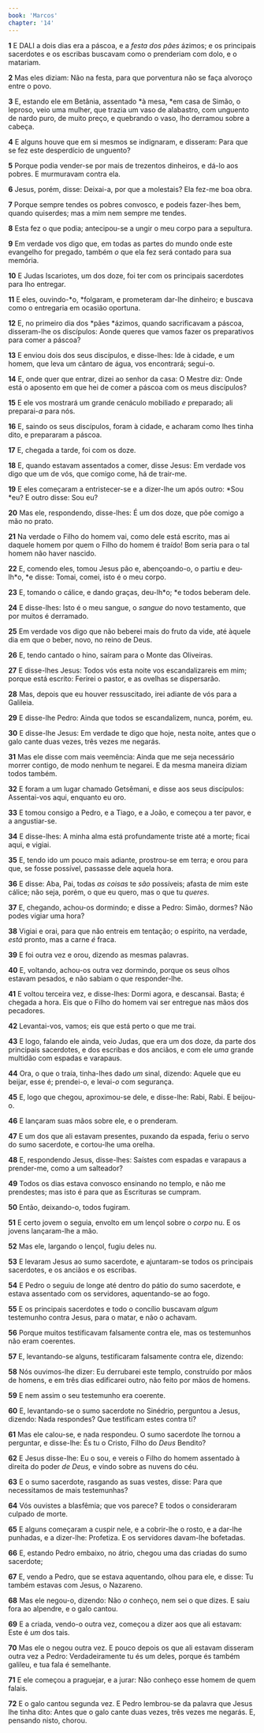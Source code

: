```yaml
---
book: 'Marcos'
chapter: '14'
---
```


**1** E DALI a dois dias era a páscoa, e a _festa dos pães_ ázimos; e os principais sacerdotes e os escribas buscavam como o prenderiam com dolo, e o matariam.

**2** Mas eles diziam: Não na festa, para que porventura não se faça alvoroço entre o povo.

**3** E, estando ele em Betânia, assentado *à mesa, *em casa de Simão, o leproso, veio uma mulher, que trazia um vaso de alabastro, com unguento de nardo puro, de muito preço, e quebrando o vaso, lho derramou sobre a cabeça.

**4** E alguns houve que em si mesmos se indignaram, e disseram: Para que se fez este desperdício de unguento?

**5** Porque podia vender-se por mais de trezentos dinheiros, e dá-lo aos pobres. E murmuravam contra ela.

**6** Jesus, porém, disse: Deixai-a, por que a molestais? Ela fez-me boa obra.

**7** Porque sempre tendes os pobres convosco, e podeis fazer-lhes bem, quando quiserdes; mas a mim nem sempre me tendes.

**8** Esta fez o que podia; antecipou-se a ungir o meu corpo para a sepultura.

**9** Em verdade vos digo que, em todas as partes do mundo onde este evangelho for pregado, também _o_ que ela fez será contado para sua memória.

**10** E Judas Iscariotes, um dos doze, foi ter com os principais sacerdotes para lho entregar.

**11** E eles, ouvindo-*o, *folgaram, e prometeram dar-lhe dinheiro; e buscava como o entregaria em ocasião oportuna.

**12** E, no primeiro dia dos *pães *ázimos, quando sacrificavam a páscoa, disseram-lhe os discípulos: Aonde queres que vamos fazer os preparativos para comer a páscoa?

**13** E enviou dois dos seus discípulos, e disse-lhes: Ide à cidade, e um homem, que leva um cântaro de água, vos encontrará; segui-o.

**14** E, onde quer que entrar, dizei ao senhor da casa: O Mestre diz: Onde está o aposento em que hei de comer a páscoa com os meus discípulos?

**15** E ele vos mostrará um grande cenáculo mobiliado _e_ preparado; ali preparai-_a_ para nós.

**16** E, saindo os seus discípulos, foram à cidade, e acharam como lhes tinha dito, e prepararam a páscoa.

**17** E, chegada a tarde, foi com os doze.

**18** E, quando estavam assentados a comer, disse Jesus: Em verdade vos digo que um de vós, que comigo come, há de trair-me.

**19** E eles começaram a entristecer-se e a dizer-lhe um após outro: *Sou *eu? E outro disse: Sou eu?

**20** Mas ele, respondendo, disse-lhes: É um dos doze, que põe comigo a mão no prato.

**21** Na verdade o Filho do homem vai, como dele está escrito, mas ai daquele homem por quem o Filho do homem é traído! Bom seria para o tal homem não haver nascido.

**22** E, comendo eles, tomou Jesus pão e, abençoando-o, o partiu e deu-lh*o, *e disse: Tomai, comei, isto é o meu corpo.

**23** E, tomando o cálice, e dando graças, deu-lh*o; *e todos beberam dele.

**24** E disse-lhes: Isto é o meu sangue, o _sangue_ do novo testamento, que por muitos é derramado.

**25** Em verdade vos digo que não beberei mais do fruto da vide, até àquele dia em que o beber, novo, no reino de Deus.

**26** E, tendo cantado o hino, saíram para o Monte das Oliveiras.

**27** E disse-lhes Jesus: Todos vós esta noite vos escandalizareis em mim; porque está escrito: Ferirei o pastor, e as ovelhas se dispersarão.

**28** Mas, depois que eu houver ressuscitado, irei adiante de vós para a Galileia.

**29** E disse-lhe Pedro: Ainda que todos se escandalizem, nunca, porém, eu.

**30** E disse-lhe Jesus: Em verdade te digo que hoje, nesta noite, antes que o galo cante duas vezes, três vezes me negarás.

**31** Mas ele disse com mais veemência: Ainda que me seja necessário morrer contigo, de modo nenhum te negarei. E da mesma maneira diziam todos também.

**32** E foram a um lugar chamado Getsêmani, e disse aos seus discípulos: Assentai-vos aqui, enquanto eu oro.

**33** E tomou consigo a Pedro, e a Tiago, e a João, e começou a ter pavor, e a angustiar-se.

**34** E disse-lhes: A minha alma está profundamente triste até a morte; ficai aqui, e vigiai.

**35** E, tendo ido um pouco mais adiante, prostrou-se em terra; e orou para que, se fosse possível, passasse dele aquela hora.

**36** E disse: Aba, Pai, todas _as coisas_ te _são_ possíveis; afasta de mim este cálice; não seja, porém, o que eu quero, mas o que tu _queres_.

**37** E, chegando, achou-os dormindo; e disse a Pedro: Simão, dormes? Não podes vigiar uma hora?

**38** Vigiai e orai, para que não entreis em tentação; o espírito, na verdade, _está_ pronto, mas a carne _é_ fraca.

**39** E foi outra vez e orou, dizendo as mesmas palavras.

**40** E, voltando, achou-os outra vez dormindo, porque os seus olhos estavam pesados, e não sabiam o que responder-lhe.

**41** E voltou terceira vez, e disse-lhes: Dormi agora, e descansai. Basta; é chegada a hora. Eis que o Filho do homem vai ser entregue nas mãos dos pecadores.

**42** Levantai-vos, vamos; eis que está perto o que me trai.

**43** E logo, falando ele ainda, veio Judas, que era um dos doze, da parte dos principais sacerdotes, e dos escribas e dos anciãos, e com ele _uma_ grande multidão com espadas e varapaus.

**44** Ora, o que o traía, tinha-lhes dado _um_ sinal, dizendo: Aquele que eu beijar, esse é; prendei-o, e levai-_o_ com segurança.

**45** E, logo que chegou, aproximou-se dele, e disse-lhe: Rabi, Rabi. E beijou-o.

**46** E lançaram suas mãos sobre ele, e o prenderam.

**47** E um dos que ali estavam presentes, puxando da espada, feriu o servo do sumo sacerdote, e cortou-lhe uma orelha.

**48** E, respondendo Jesus, disse-lhes: Saístes com espadas e varapaus a prender-me, como a um salteador?

**49** Todos os dias estava convosco ensinando no templo, e não me prendestes; mas isto é para que as Escrituras se cumpram.

**50** Então, deixando-o, todos fugiram.

**51** E certo jovem o seguia, envolto em um lençol sobre o _corpo_ nu. E os jovens lançaram-lhe a mão.

**52** Mas ele, largando o lençol, fugiu deles nu.

**53** E levaram Jesus ao sumo sacerdote, e ajuntaram-se todos os principais sacerdotes, e os anciãos e os escribas.

**54** E Pedro o seguiu de longe até dentro do pátio do sumo sacerdote, e estava assentado com os servidores, aquentando-se ao fogo.

**55** E os principais sacerdotes e todo o concílio buscavam _algum_ testemunho contra Jesus, para o matar, e não o achavam.

**56** Porque muitos testificavam falsamente contra ele, mas os testemunhos não eram coerentes.

**57** E, levantando-se alguns, testificaram falsamente contra ele, dizendo:

**58** Nós ouvimos-lhe dizer: Eu derrubarei este templo, construído por mãos de homens, e em três dias edificarei outro, não feito por mãos de homens.

**59** E nem assim o seu testemunho era coerente.

**60** E, levantando-se o sumo sacerdote no Sinédrio, perguntou a Jesus, dizendo: Nada respondes? Que testificam estes contra ti?

**61** Mas ele calou-se, e nada respondeu. O sumo sacerdote lhe tornou a perguntar, e disse-lhe: És tu o Cristo, Filho do _Deus_ Bendito?

**62** E Jesus disse-lhe: Eu o sou, e vereis o Filho do homem assentado à direita do poder _de Deus,_ e vindo sobre as nuvens do céu.

**63** E o sumo sacerdote, rasgando as suas vestes, disse: Para que necessitamos de mais testemunhas?

**64** Vós ouvistes a blasfêmia; que vos parece? E todos o consideraram culpado de morte.

**65** E alguns começaram a cuspir nele, e a cobrir-lhe o rosto, e a dar-lhe punhadas, e a dizer-lhe: Profetiza. E os servidores davam-lhe bofetadas.

**66** E, estando Pedro embaixo, no átrio, chegou uma das criadas do sumo sacerdote;

**67** E, vendo a Pedro, que se estava aquentando, olhou para ele, e disse: Tu também estavas com Jesus, o Nazareno.

**68** Mas ele negou-o, dizendo: Não _o_ conheço, nem sei o que dizes. E saiu fora ao alpendre, e o galo cantou.

**69** E a criada, vendo-o outra vez, começou a dizer aos que ali estavam: Este é _um_ dos tais.

**70** Mas ele o negou outra vez. E pouco depois os que ali estavam disseram outra vez a Pedro: Verdadeiramente tu és um deles, porque és também galileu, e tua fala é semelhante.

**71** E ele começou a praguejar, e a jurar: Não conheço esse homem de quem falais.

**72** E o galo cantou segunda vez. E Pedro lembrou-se da palavra que Jesus lhe tinha dito: Antes que o galo cante duas vezes, três vezes me negarás. E, pensando nisto, chorou.
